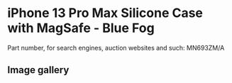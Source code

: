 
# iPhone 13 Pro Max Silicone Case with MagSafe - Blue Fog

Part number, for search engines, auction websites and such: MN693ZM/A

## Image gallery

<div style={{ width: '100%', maxWidth: '768px' }}>
<GalleryComponent
    images={[
      {
        original: "/everysource/MN693.webp",
        thumbnail: "/everypreview/MN693.webp",
      },
      {
        original: "/everysource/MN693_AV1.webp",
        thumbnail: "/everypreview/MN693_AV1.webp",
      },
      {
        original: "/everysource/MN693_AV2.webp",
        thumbnail: "/everypreview/MN693_AV2.webp",
      },
      {
        original: "/everysource/MN693_AV3.webp",
        thumbnail: "/everypreview/MN693_AV3.webp",
      },
      {
        original: "/everysource/MN693_AV4.webp",
        thumbnail: "/everypreview/MN693_AV4.webp",
      }
    ]}
  />
</div>